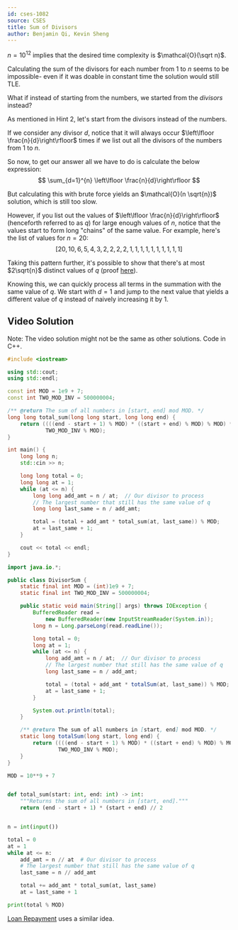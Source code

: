 ```yaml
---
id: cses-1082
source: CSES
title: Sum of Divisors
author: Benjamin Qi, Kevin Sheng
---
```


<Spoiler title="Hint 1">

$n=10^{12}$ implies that the desired time complexity is $\mathcal{O}(\sqrt n)$.

</Spoiler>

<Spoiler title="Hint 2">

Calculating the sum of the divisors for each number from $1$ to $n$ seems to be
impossible- even if it was doable in constant time the solution would still TLE.

What if instead of starting from the numbers, we started from the *divisors*
instead?

</Spoiler>

<Spoiler title="Solution">

As mentioned in Hint 2, let's start from the divisors instead of the numbers.

If we consider any divisor $d$, notice that it will always occur
$\left\lfloor \frac{n}{d}\right\rfloor$ times if we list out all the divisors
of the numbers from $1$ to $n$.

So now, to get our answer all we have to do is calculate the below expression:
$$
\sum_{d=1}^{n} \left\lfloor \frac{n}{d}\right\rfloor
$$

But calculating this with brute force yields an $\mathcal{O}(n \sqrt{n})$ solution,
which is still too slow.

However, if you list out the values of $\left\lfloor \frac{n}{d}\right\rfloor$ (henceforth referred to as $q$)
for large enough values of $n$, notice that the values start to form long "chains" of the same
value. For example, here's the list of values for $n=20$:
$$
[20, 10, 6, 5, 4, 3, 2, 2, 2, 2, 1, 1, 1, 1, 1, 1, 1, 1, 1, 1]
$$

Taking this pattern further, it's possible to show that there's at most
$2\sqrt{n}$ distinct values of $q$
(proof [here](https://math.stackexchange.com/questions/1069460)).

Knowing this, we can quickly process all terms in the summation with the same value of $q$.
We start with $d=1$ and jump to the next value that yields a different value of $q$
instead of naively increasing it by $1$.

## Video Solution

Note: The video solution might not be the same as other solutions. Code in C++.
<Youtube id="JqWiWJQOQyU " />

<LanguageSection>
<CPPSection>

```cpp
#include <iostream>

using std::cout;
using std::endl;

const int MOD = 1e9 + 7;
const int TWO_MOD_INV = 500000004;

/** @return The sum of all numbers in [start, end] mod MOD. */
long long total_sum(long long start, long long end) {
	return ((((end - start + 1) % MOD) * ((start + end) % MOD) % MOD) *
	        TWO_MOD_INV % MOD);
}

int main() {
	long long n;
	std::cin >> n;

	long long total = 0;
	long long at = 1;
	while (at <= n) {
		long long add_amt = n / at;  // Our divisor to process
		// The largest number that still has the same value of q
		long long last_same = n / add_amt;

		total = (total + add_amt * total_sum(at, last_same)) % MOD;
		at = last_same + 1;
	}

	cout << total << endl;
}
```

</CPPSection>
<JavaSection>

```java
import java.io.*;

public class DivisorSum {
	static final int MOD = (int)1e9 + 7;
	static final int TWO_MOD_INV = 500000004;

	public static void main(String[] args) throws IOException {
		BufferedReader read =
		    new BufferedReader(new InputStreamReader(System.in));
		long n = Long.parseLong(read.readLine());

		long total = 0;
		long at = 1;
		while (at <= n) {
			long add_amt = n / at;  // Our divisor to process
			// The largest number that still has the same value of q
			long last_same = n / add_amt;

			total = (total + add_amt * totalSum(at, last_same)) % MOD;
			at = last_same + 1;
		}

		System.out.println(total);
	}

	/** @return The sum of all numbers in [start, end] mod MOD. */
	static long totalSum(long start, long end) {
		return ((((end - start + 1) % MOD) * ((start + end) % MOD) % MOD) *
		        TWO_MOD_INV % MOD);
	}
}
```

</JavaSection>
<PySection>

```py
MOD = 10**9 + 7


def total_sum(start: int, end: int) -> int:
	"""Returns the sum of all numbers in [start, end]."""
	return (end - start + 1) * (start + end) // 2


n = int(input())

total = 0
at = 1
while at <= n:
	add_amt = n // at  # Our divisor to process
	# The largest number that still has the same value of q
	last_same = n // add_amt

	total += add_amt * total_sum(at, last_same)
	at = last_same + 1

print(total % MOD)
```

</PySection>
</LanguageSection>

[Loan Repayment](http://www.usaco.org/index.php?page=viewproblem2&cpid=991) uses
a similar idea.

</Spoiler>

